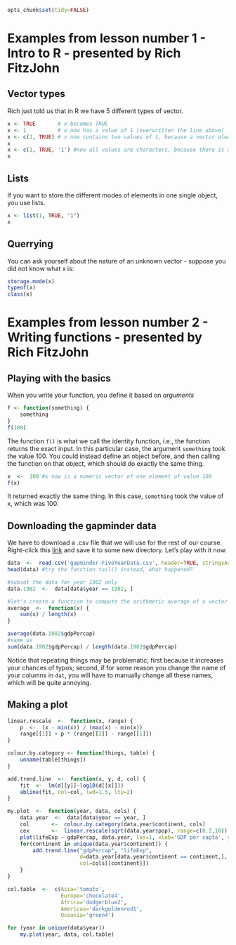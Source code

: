 ```r
opts_chunk$set(tidy=FALSE)
```

# Examples from lesson number 1 - Intro to R - presented by Rich FitzJohn  

## Vector types

Rich just told us that in R we have 5 different types of vector.  
```r
x <- TRUE       # x becomes TRUE
x <- 1          # x now has a value of 1 (overwritten the line above)
x <- c(1, TRUE) # x now contains two values of 1, because a vector always stores the same mode of elements
x
x <- c(1, TRUE, '1') #now all values are characters, because there is a underlying hierarchy. For instance, if there is one element of mode 'character' in your vector, then all elements will be treated as so
x
```

## Lists  
If you want to store the different modes of elements in one single object, you use lists.  
```r
x <- list(1, TRUE, "1")
x
```

## Querrying  
You can ask yourself about the nature of an unknown vector - suppose you did not know what x is:  
```r
storage.mode(x)
typeof(x)
class(x)
```

# Examples from lesson number 2 - Writing functions - presented by Rich FitzJohn  

## Playing with the basics  
When you write your function, you define it based on *arguments*  
```r
f <- function(something) {
    something
}
f(100)
```
The function `f()` is what we call the identity function, i.e., the function returns the exact input. In this particular case, the argument `something` took the value 100. You could instead define an object before, and then calling the function on that object, which should do exactly the same thing.  
```r
x  <-  100 #x now is a numeric vector of one element of value 100
f(x)
```
It returned exactly the same thing. In this case, `something` took the value of x, which was 100.  

## Downloading the gapminder data
We have to download a .csv file that we will use for the rest of our course. Right-click this [link][id] and save it to some new directory. Let's play with it now. 
```r
data  <-  read.csv('gapminder-FiveYearData.csv', header=TRUE, stringsAsFactors=FALSE)
head(data) #try the function tail() instead, what happened?

#subset the data for year 1982 only
data.1982  <-  data[data$year == 1982, ]

#let's create a function to compute the arithmetic average of a vector
average  <-  function(x) {
    sum(x) / length(x)
}

average(data.1982$gdpPercap)
#same as 
sum(data.1982$gdpPercap) / length(data.1982$gdpPercap)
```
Notice that repeating things may be problematic; first because it increases your chances of typos; second, if for some reason you change the name of your columns in `dat`, you will have to manually change all these names, which will be quite annoying.  

## Making a plot  
```r
linear.rescale  <-  function(x, range) {
    p  <-  (x - min(x)) / (max(x) - min(x))
    range[[1]] + p * (range[[2]] - range[[1]])
}

colour.by.category <- function(things, table) {
    unname(table[things])
}

add.trend.line  <-  function(x, y, d, col) {
    fit  <-  lm(d[[y]]~log10(d[[x]]))
    abline(fit, col=col, lwd=1.5, lty=2)
}

my.plot  <-  function(year, data, cols) {
    data.year  <-  data[data$year == year, ]
    col       <-  colour.by.category(data.year$continent, cols)
    cex       <-  linear.rescale(sqrt(data.year$pop), range=c(0.2,10))
    plot(lifeExp ~ gdpPercap, data.year, las=1, xlab='GDP per capta', ylab='Life expectancy', cex=cex, col='black', bg=col, pch=21, log="x", xlim=c(240,114000), ylim=c(20,85), main=unique(data.year$year))
    for(continent in unique(data.year$continent)) {
        add.trend.line("gdpPercap", "lifeExp",
                       d=data.year[data.year$continent == continent,],
                       col=cols[[continent]])
    }
}
```
```r
col.table  <-  c(Asia='tomato',
                 Europe='chocolate4',
                 Africa='dodgerblue2',
                 Americas='darkgoldenrod1',
                 Oceania='green4')

for (year in unique(data$year))
    my.plot(year, data, col.table)

```

[id]: https://raw.github.com/nicercode/gapminder/master/gapminder-FiveYearData.csv